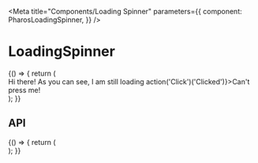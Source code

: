 

<Meta
  title="Components/Loading Spinner"
  parameters={{
    component: PharosLoadingSpinner,
  }}
/>

# LoadingSpinner

<Canvas withToolbar>
  <Story name="Base">
    {() => {
      return (
        <div>
          <PharosLoadingSpinner></PharosLoadingSpinner>
          <PharosHeading level={1} preset={'5'}>
            Hi there! As you can see, I am still loading
          </PharosHeading>
          <PharosButton onClick={() => action('Click')('Clicked')}>Can't press me!</PharosButton>
        </div>
      );
    }}
  </Story>
</Canvas>

## API

<ArgsTable of={PharosLoadingSpinner} />

<Canvas withToolbar>
  <Story name="Scoped">
    {() => {
      return (
        <div
          style={{
            height: '5rem',
            width: '5rem',
            border: '1px solid black',
            position: 'relative',
          }}
        >
          <PharosLoadingSpinner></PharosLoadingSpinner>
        </div>
      );
    }}
  </Story>
</Canvas>
